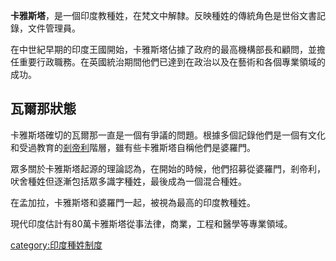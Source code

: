 {{Unreferenced|time=2022-02-19T04:39:47+00:00}}
'''卡雅斯塔'''，是一個印度教種姓，在梵文中解隸。反映種姓的傳統角色是世俗文書記錄，文件管理員。

在中世紀早期的印度王國開始，卡雅斯塔佔據了政府的最高機構部長和顧問，並擔任重要行政職務。在英國統治期間他們已達到在政治以及在藝術和各個專業領域的成功。

==瓦爾那狀態==
卡雅斯塔確切的瓦爾那一直是一個有爭議的問題。根據多個記錄他們是一個有文化和受過教育的[[剎帝利|剎帝利]]階層，雖有些卡雅斯塔自稱他們是婆羅門。

眾多關於卡雅斯塔起源的理論認為，在開始的時候，他們招募從婆羅門，剎帝利，吠舍種姓但逐漸包括眾多識字種姓，最後成為一個混合種姓。

在孟加拉，卡雅斯塔和婆羅門一起，被視為最高的印度教種姓。

現代印度估計有80萬卡雅斯塔從事法律，商業，工程和醫學等專業領域。

[[category:印度種姓制度|category:印度種姓制度]]